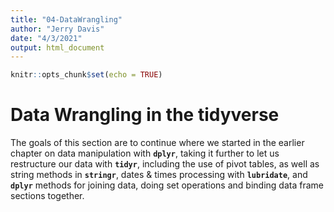 ```yaml
---
title: "04-DataWrangling"
author: "Jerry Davis"
date: "4/3/2021"
output: html_document
---
```


```r
knitr::opts_chunk$set(echo = TRUE)
```

# Data Wrangling in the tidyverse

The goals of this section are to continue where we started in the earlier chapter on data manipulation with **`dplyr`**, taking it further to let us restructure our data with **`tidyr`**, including the use of pivot tables, as well as string methods in **`stringr`**, dates & times processing with **`lubridate`**, and **`dplyr`** methods for joining data, doing set operations and binding data frame sections together.  

